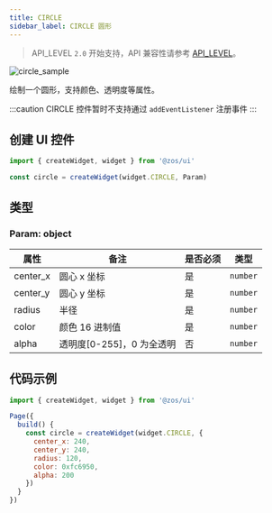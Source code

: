 ```yaml
---
title: CIRCLE
sidebar_label: CIRCLE 圆形
---
```


> API_LEVEL `2.0` 开始支持，API 兼容性请参考 [API_LEVEL](../../../../../guides/framework/device/compatibility.md)。

![circle_sample](/img/api/circle_sample.jpg)

绘制一个圆形，支持颜色、透明度等属性。

:::caution
CIRCLE 控件暂时不支持通过 `addEventListener` 注册事件
:::

## 创建 UI 控件

```js
import { createWidget, widget } from '@zos/ui'

const circle = createWidget(widget.CIRCLE, Param)
```

## 类型

### Param: object

| 属性     | 备注                      | 是否必须 | 类型     |
| -------- | ------------------------- | -------- | -------- |
| center_x | 圆心 x 坐标               | 是       | `number` |
| center_y | 圆心 y 坐标               | 是       | `number` |
| radius   | 半径                      | 是       | `number` |
| color    | 颜色 16 进制值            | 是       | `number` |
| alpha    | 透明度[0-255]，0 为全透明 | 否       | `number` |

## 代码示例

```js
import { createWidget, widget } from '@zos/ui'

Page({
  build() {
    const circle = createWidget(widget.CIRCLE, {
      center_x: 240,
      center_y: 240,
      radius: 120,
      color: 0xfc6950,
      alpha: 200
    })
  }
})
```
